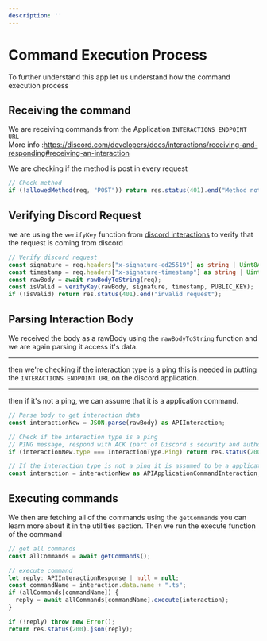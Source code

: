 ---
description: ''
---

# Command Execution Process

To further understand this app let us understand how the command execution process

## Receiving the command

We are receiving commands from the Application `INTERACTIONS ENDPOINT URL` <br/>
More info :https://discord.com/developers/docs/interactions/receiving-and-responding#receiving-an-interaction

We are checking if the method is post in every request

```ts
// Check method
if (!allowedMethod(req, "POST")) return res.status(401).end("Method not allowed");
```

## Verifying Discord Request

we are using the `verifyKey` function from [discord interactions](https://www.npmjs.com/package/discord-interactions) to verify that the request is coming from discord

```ts
// Verify discord request
const signature = req.headers["x-signature-ed25519"] as string | Uint8Array | ArrayBuffer | Buffer;
const timestamp = req.headers["x-signature-timestamp"] as string | Uint8Array | ArrayBuffer | Buffer;
const rawBody = await rawBodyToString(req);
const isValid = verifyKey(rawBody, signature, timestamp, PUBLIC_KEY);
if (!isValid) return res.status(401).end("invalid request");
```

## Parsing Interaction Body

We received the body as a rawBody using the `rawBodyToString` function and we are again parsing it access it's data.

---

then we're checking if the interaction type is a ping this is needed in putting the `INTERACTIONS ENDPOINT URL` on the discord application.

---

then if it's not a ping, we can assume that it is a application command.

```ts
// Parse body to get interaction data
const interactionNew = JSON.parse(rawBody) as APIInteraction;

// Check if the interaction type is a ping
// PING message, respond with ACK (part of Discord's security and authorization protocol)
if (interactionNew.type === InteractionType.Ping) return res.status(200).json({ type: 1 });

// If the interaction type is not a ping it is assumed to be a application command
const interaction = interactionNew as APIApplicationCommandInteraction;
```

## Executing commands

We then are fetching all of the commands using the `getCommands` you can learn more about it in the utilities section. Then we run the execute function of the command

```ts
// get all commands
const allCommands = await getCommands();

// execute command
let reply: APIInteractionResponse | null = null;
const commandName = interaction.data.name + ".ts";
if (allCommands[commandName]) {
  reply = await allCommands[commandName].execute(interaction);
}

if (!reply) throw new Error();
return res.status(200).json(reply);
```

